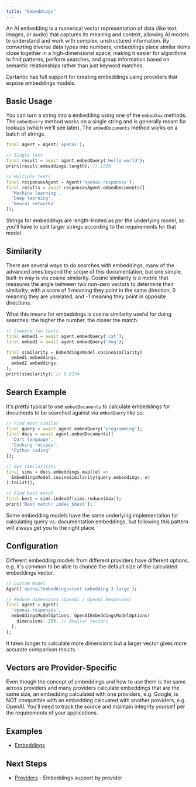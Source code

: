 ```yaml
---
title: "Embeddings"
---
```


An AI embedding is a numerical vector representation of data (like text, images, or audio) that captures its meaning and context, allowing AI models to understand and work with complex, unstructured information. By converting diverse data types into numbers, embeddings place similar items close together in a high-dimensional space, making it easier for algorithms to find patterns, perform searches, and group information based on semantic relationships rather than just keyword matches. 

Dartantic has full support for creating embeddings using providers that expose embeddings models.

## Basic Usage

You can turn a string into a embedding using one of the `embedXxx` methods. The `embedQuery` method works on a single string and is generally meant for lookups (which we'll see later). The `embedDocuments` method works on a batch of strings.

```dart
final agent = Agent('openai');

// Single text
final result = await agent.embedQuery('Hello world');
print(result.embeddings.length); // 1536

// Multiple texts
final responsesAgent = Agent('openai-responses');
final results = await responsesAgent.embedDocuments([
  'Machine learning',
  'Deep learning',
  'Neural networks'
]);
```

Strings for embeddings are length-limited as per the underlying model, so you'll have to split larger strings according to the requirements for that model.

## Similarity

There are several ways to do searches with embeddings, many of the advanced ones beyond the scope of this documentation, but one simple, built-in way is via cosine similarity. Cosine similarity is a metric that measures the angle between two non-zero vectors to determine their similarity, with a score of 1 meaning they point in the same direction, 0 meaning they are unrelated, and -1 meaning they point in opposite directions.

What this means for embeddings is cosine similarity useful for doing searches: the higher the number, the closer the match.

```dart
// Compare two texts
final embed1 = await agent.embedQuery('cat');
final embed2 = await agent.embedQuery('dog');

final similarity = EmbeddingsModel.cosineSimilarity(
  embed1.embeddings,
  embed2.embeddings,
);
print(similarity); // 0.8234
```

## Search Example

It's pretty typical to use `embedDocuments` to calculate embeddings for documents to be searched against via `embedQuery` like so:

```dart
// Find most similar
final query = await agent.embedQuery('programming');
final docs = await agent.embedDocuments([
  'Dart language',
  'Cooking recipes', 
  'Python coding'
]);

// Get similarities
final sims = docs.embeddings.map((e) => 
  EmbeddingsModel.cosineSimilarity(query.embeddings, e)
).toList();

// Find best match
final best = sims.indexOf(sims.reduce(max));
print('Best match: index $best');
```

Some embedding models have the same underlying implementation for calculating query vs. documentation embeddings, but following this pattern will always get you to the right place.

## Configuration

Different embedding models from different providers have different options, e.g. it's common to be able to chance the default size of the calculated embeddings vector.

```dart
// Custom model
Agent('openai?embeddings=text-embedding-3-large');

// Reduce dimensions (OpenAI / OpenAI Responses)
final agent = Agent(
  'openai-responses',
  embeddingsModelOptions: OpenAIEmbeddingsModelOptions(
    dimensions: 256, // Smaller vectors
  ),
);
```

It takes longer to calculate more dimensions but a larger vector gives more accurate comparison results.

## Vectors are Provider-Specific

Even though the concept of embeddings and how to use them is the same across providers and many providers calculate embeddings that are the same size, an embedding calculated with one providers, e.g. Google, is NOT compatible with an embedding calcuated with another providers, e.g. OpenAI. You'll need to track the source and maintain integrity yourself per the requirements of your applications.

## Examples

- [Embeddings](https://github.com/csells/dartantic_ai/blob/main/packages/dartantic_ai/example/bin/embeddings.dart)

## Next Steps

- [Providers](/providers) - Embeddings support by provider